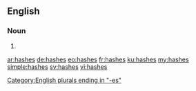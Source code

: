 {{also|Hashes}}

==English==

===Noun===
{{head|en|noun plural form}}

# {{plural of|hash|lang=en}}

[[Category:English plurals ending in "-es"]]

[[ar:hashes]]
[[de:hashes]]
[[eo:hashes]]
[[fr:hashes]]
[[ku:hashes]]
[[my:hashes]]
[[simple:hashes]]
[[sv:hashes]]
[[vi:hashes]]
